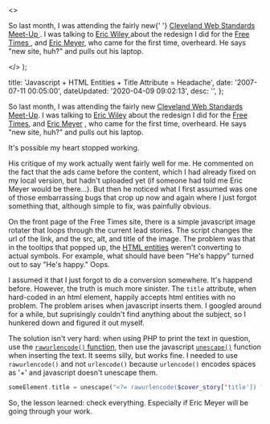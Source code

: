   <>
    <p>
      So last month, I was attending the fairly new{' '}
      <a href="http&#58;//webdesign.meetup.com/396/">
        Cleveland Web Standards Meet-Up
      </a>
      . I was talking to <a href="http&#58;//www.wileymedia.com/">
        Eric Wiley
      </a> about the redesign I did for the <a href="http&#58;//www.freetimes.com">
        Free Times
      </a>, and <a href="http&#58;//meyerweb.com">Eric Meyer</a>, who came for the
      first time, overheard. He says "new site, huh?" and pulls out his laptop.
    </p>
  </>
);


  title: 'Javascript + HTML Entities + Title Attribute = Headache',
  date: '2007-07-11 00:05:00',
  dateUpdated: '2020-04-09 09:02:13',
  desc: '',
};

So last month, I was attending the fairly new [Cleveland Web Standards Meet-Up](http://webdesign.meetup.com/396/). I was talking to [Eric Wiley](http://www.wileymedia.com/) about the redesign I did for the [Free Times](http://www.freetimes.com), and [Eric Meyer](http://meyerweb.com) , who came for the first time, overheard. He says "new site, huh?" and pulls out his laptop.

It's possible my heart stopped working.

His critique of my work actually went fairly well for me. He commented on the fact that the ads came before the content, which I had already fixed on my local version, but hadn't uploaded yet (if someone had told me Eric Meyer would be there...). But then he noticed what I first assumed was one of those embarrassing bugs that crop up now and again where I just forgot something that, although simple to fix, was painfully obvious.

On the front page of the Free Times site, there is a simple javascript image rotater that loops through the current lead stories. The script changes the url of the link, and the src, alt, and title of the image. The problem was that in the tooltips that popped up, the [HTML entities](http://en.wikipedia.org/wiki/HTML_entities) weren't converting to actual symbols. For example, what should have been "He's happy" turned out to say "He's happy." Oops.

I assumed it that I just forgot to do a conversion somewhere. It's happend before. However, the truth is much more sinister. The `title` attribute, when hard-coded in an html element, happily accepts html entities with no problem. The problem arises when javascript inserts them. I googled around for a while, but suprisingly couldn't find anything about the subject, so I hunkered down and figured it out myself.

The solution isn't very hard: when using PHP to print the text in question, use the [`rawurlencode()` function](http://us.php.net/manual/en/function.rawurlencode.php), then use the javascript [`unescape()`](http://www.w3schools.com/jsref/jsref_unescape.asp) function when inserting the text. It seems silly, but works fine. I needed to use `rawurlencode()` and not `urlencode()` because `urlencode()` encodes spaces as '+' and javascript doesn't unescape them.

```php
someElement.title = unescape("<?= rawurlencode($cover_story['title']) ?>");
```

So, the lesson learned: check everything. Especially if Eric Meyer will be going through your work.
